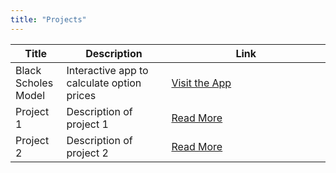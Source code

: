 ```yaml
---
title: "Projects"
---
```


| Title               | Description                                | Link                                                             |
|---------------------|--------------------------------------------|------------------------------------------------------------------|
| Black Scholes Model | Interactive app to calculate option prices | [Visit the App](https://black-scholes-price-model.streamlit.app) |
| Project 1           | Description of project 1                   | [Read More](posts/project_1.qmd)                                 |
| Project 2           | Description of project 2                   | [Read More](posts/project_2.qmd)                                 |

